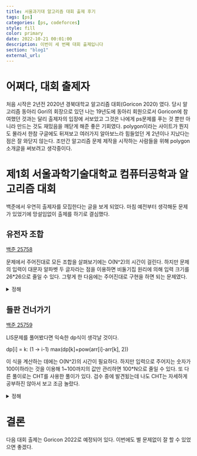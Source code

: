 ```yaml
---
title: 서울과기대 알고리즘 대회 출제 후기
tags: [ps]
categories: [ps, codeforces]
style: fill
color: primary
date: 2022-10-21 00:01:00
description: 이번이 세 번째 대회 출제입니다
section: "blog1"
external_url:
---
```

# 어쩌다, 대회 출제자
처음 시작은 2년전 2020년 경북대학교 알고리즘 대회(Goricon 2020) 였다. 당시 알고리즘 동아리 Gori의 회장으로 있던 나는 19년도에 동아리 회원으로서 Goricon에 참여했던 것과는 달리 출제자의 입장에 서보았고 그것은 나에게 ps문제를 푸는 것 뿐만 아니라 만드는 것도 재밌음을 깨닫게 해준 좋은 기회였다. polygon이라는 사이트가 뭔지도 몰라서 한참 구글에도 뒤져보고 여러가지 알아보느라 힘들었던 게 2년이나 지났다는 점은 잘 와닫지 않는다. 조만간 알고리즘 문제 제작을 시작하는 사람들을 위해 polygon 소개글을 써보려고 생각중이다.

# 제1회 서울과학기술대학교 컴퓨터공학과 알고리즘 대회
백준에서 우연히 출제자를 모집한다는 글을 보게 되었다. 마침 예전부터 생각해둔 문제가 있었기에 망설임없이 출제를 하기로 결심했다.

## 유전자 조합
[백준 25758](https://www.acmicpc.net/problem/25758)

문제에서 주어진대로 모든 조합을 살펴보기에는 O(N^2)의 시간이 걸린다. 하지만 문제의 입력이 대문자 알파벳 두 글자라는 점을 이용하면 비둘기집 원리에 의해 입력 크기를 26*26으로 줄일 수 있다. 그렇게 한 다음에는 주어진대로 구현을 하면 되는 문제였다.

<details>
<summary>정해</summary>
<div markdown="1">

```cpp
#include <bits/stdc++.h>
using namespace std;

vector<string> arr;
int n;
bool chk[26];
int cnt[1000];

int str_to_int(string& s)
{
    return (s[0]-'A') + (s[1]-'A')*26;
}

string int_to_str(int i)
{
    string s;
    s.push_back(i%26+'A');
    s.push_back(i/26+'A');
    return s;
}

int main()
{
    cin>>n;
    arr.resize(n);
    for(int i=0;i<n;++i)
    {
        cin>>arr[i];
        cnt[str_to_int(arr[i])]++;
    }
    for(int i=0;i<1000;++i)
    {
        if(cnt[i] > 1)
        {
            string s = int_to_str(i);
            chk[max(s[0], s[1])-'A'] = true;
        }
    }
    sort(arr.begin(),arr.end());
    arr.erase(unique(arr.begin(),arr.end()), arr.end());
    for(int i=0;i<arr.size();++i)
    {
        for(int j=i+1;j<arr.size();++j)
        {
            chk[max(arr[i][0],arr[j][1])-'A'] = true;
            chk[max(arr[j][0],arr[i][1])-'A'] = true;
        }
    }
    vector<char> ret;
    for(int i=0;i<26;++i)
    {
        if(chk[i])
            ret.push_back(i+'A');
    }
    cout<<ret.size()<<'\n';
    for(auto i : ret)
    {
        cout<<i<<' ';
    }
    return 0;
}

```
</div>
</details>

## 들판 건너가기
[백준 25759](https://www.acmicpc.net/problem/25759)

LIS문제를 풀어봤다면 익숙한 dp식이 생각날 것이다.

dp[i] = k: (1 -> i-1) max(dp[k]+pow(arr[i]-arr[k], 2))

이 식을 계산하는 데에는 O(N^2)의 시간이 필요하다. 하지만 입력으로 주어지는 숫자가 100이하라는 것을 이용해 1~100까지의 값만 관리하면 100*N으로 줄일 수 있다. 또 다른 풀이로는 CHT를 사용한 풀이가 있다. 검수 중에 발견됬는데 나도 CHT는 자세하게 공부하진 않아서 보고 조금 놀랐다.

<details>
<summary>정해</summary>
<div markdown="1">

```cpp
#include <bits/stdc++.h>
using namespace std;
#define int ll
typedef long long ll;

int dp[100100];
int num_max[110];
int arr[100100];

int32_t main() {
    int n;
    cin>>n;
    memset(num_max, -1, sizeof(num_max));
    for(int i=0;i<n;++i)
    {
        cin>>arr[i];
    }
    for(int i=0;i<n;++i)
    {
        for(int j=1;j<=100;++j)
        {
            if(num_max[j] == -1)
                continue;
            dp[i] = max(dp[i], num_max[j]+(arr[i]-j)*(arr[i]-j));
        }
        num_max[arr[i]] = max(num_max[arr[i]], dp[i]);
    }
    cout<<dp[n-1];
    return 0;
}
```
</div>
</details>

# 결론
다음 대회 출제는 Goricon 2022로 예정되어 있다. 이번에도 별 문제없이 잘 할 수 있었으면 좋겠다.
